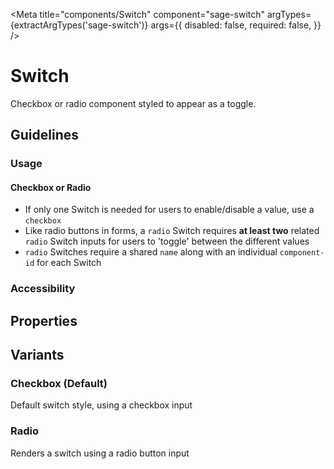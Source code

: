 


<Meta
  title="components/Switch"
  component="sage-switch"
  argTypes={extractArgTypes('sage-switch')}
  args={{
    disabled: false,
    required: false,
  }}
/>

# Switch

<p>
  Checkbox or radio component styled to appear as a toggle.
</p>

## Guidelines
### Usage

#### Checkbox or Radio
- If only one Switch is needed for users to enable/disable a value, use a `checkbox`
- Like radio buttons in forms, a `radio` Switch requires **at least two** related `radio` Switch inputs for users to 'toggle' between the different values
- `radio` Switches require a shared `name` along with an individual `component-id` for each Switch


### Accessibility

## Properties
<ArgsTable of="sage-switch" />


## Variants

### Checkbox (Default)

Default switch style, using a checkbox input

<Story story={stories.Default} />

<Canvas>
  <sage-switch
    component-id="sage-switch-default-example"
    label="Default Switch"
    name="sage-switch-default"
    type="checkbox"
  ></sage-switch>
</Canvas>

### Radio

Renders a switch using a radio button input

<Story story={stories.Radio} />

<Canvas>
  <sage-switch
    component-id="sage-switch-radio-example"
    label="Radio Switch"
    name="sage-switch-default"
    type="radio"
  ></sage-switch>
</Canvas>
